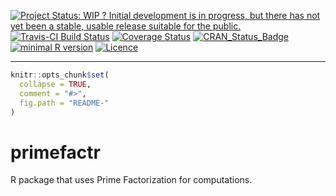 <!-- rmarkdown v1 -->

[![Project Status: WIP ? Initial development is in progress, but there has not yet been a stable, usable release suitable for the
public.](http://www.repostatus.org/badges/latest/wip.svg)](http://www.repostatus.org/#wip)
[![Travis-CI Build Status](https://travis-ci.org/privefl/primefactr.svg?branch=master)](https://travis-ci.org/privefl/primefactr)
[![Coverage Status](https://img.shields.io/codecov/c/github/privefl/primefactr/master.svg)](https://codecov.io/github/privefl/primefactr?branch=master)
[![CRAN_Status_Badge](http://www.r-pkg.org/badges/version/primefactr)](http://cran.r-project.org/package=primefactr)
[![minimal R version](https://img.shields.io/badge/R%3E%3D-3.2.3-6666ff.svg)](https://cran.r-project.org/)
[![Licence](https://img.shields.io/badge/licence-GPL--3-blue.svg)](https://www.gnu.org/licenses/gpl-3.0.en.html)
 
---
 
<!-- README.md is generated from README.Rmd. Please edit that file -->

```r
knitr::opts_chunk$set(
  collapse = TRUE,
  comment = "#>",
  fig.path = "README-"
)
```

# primefactr
R package that uses Prime Factorization for computations.



